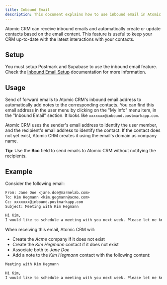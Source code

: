 ```yaml
---
title: Inbound Email
description: This document explains how to use inbound email in Atomic CRM.
---
```


Atomic CRM can receive inbound emails and automatically create or update contacts based on the email content. This feature is useful to keep your CRM up-to-date with the latest interactions with your contacts.

## Setup

You must setup Postmark and Supabase to use the inbound email feature. Check the [Inbound Email Setup](../../developers/inbound-email-configuration) documentation for more information.

## Usage

Send of forward emails to Atomic CRM's inbound email address to automatically add notes to the corresponding contacts. You can find this email address in the user menu by clicking on the "My Info" menu item, in the "Inbound Email" section. It looks like `xxxxxxx@inbound.postmarkapp.com`.

Atomic CRM uses the sender's email address to identify the user member, and the recipient's email address to identify the contact. If the contact does not yet exist, Atomic CRM creates it using the email's domain as company name.

**Tip**: Use the **Bcc** field to send emails to Atomic CRM without notifying the recipients.

## Example

Consider the following email:

```txt
From: Jane Doe <jane.doe@marmelab.com>
To: Kim Hegmann <kim.gegmann@acme.com>
Cc: xxxxxxx@inbound.postmarkapp.com
Subject: Meeting with Kim Hegmann

Hi Kim,
I would like to schedule a meeting with you next week. Please let me know your availability.
```

When receiving this email, Atomic CRM will:

- Create the _Acme_ company if it does not exist
- Create the _Kim Hegmann_ contact if it does not exist
- Associate both to _Jane Doe_
- Add a note to the _Kim Hegmann_ contact with the following content:

```txt
Meeting with Kim Hegmann

Hi Kim,
I would like to schedule a meeting with you next week. Please let me know your availability.
```
